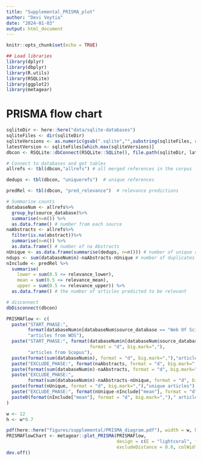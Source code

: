 ```yaml
---
title: "Supplemental_PRISMA_plot"
author: "Devi Veytia"
date: "2024-01-03"
output: html_document
---
```


```r
knitr::opts_chunk$set(echo = TRUE)
```

```r

## Load libraries
library(dplyr)
library(dbplyr)
library(R.utils)
library(RSQLite)
library(ggplot2)
library(metagear)
```


# PRISMA flow chart


```r

sqliteDir <- here::here("data/sqlite-databases")
sqliteFiles <- dir(sqliteDir)
sqliteVersions <- as.numeric(gsub(".sqlite","",substring(sqliteFiles, regexpr("_v", sqliteFiles) + 2)))
latestVersion <- sqliteFiles[which.max(sqliteVersions)]
dbcon <- RSQLite::dbConnect(RSQLite::SQLite(), file.path(sqliteDir, latestVersion), create=FALSE)
```


```r

# Connect to databases and get tables
allrefs <- tbl(dbcon,"allrefs") # all merged references in the corpus

dedups <- tbl(dbcon, "uniquerefs")  # unique references 

predRel <- tbl(dbcon, "pred_relevance")  # relevance predictions

# Summarise counts
databaseNum <- allrefs%>%
  group_by(source_database)%>% 
  summarise(n=n()) %>% 
  as.data.frame() # number from each source
naAbstracts <- allrefs%>%
  filter(is.na(abstract))%>% 
  summarise(n=n()) %>% 
  as.data.frame() # number of na Abstracts
nUnique <- as.data.frame(summarise(dedups, n=n())) # number of unique references
ndups <- sum(databaseNum$n)-naAbstracts-nUnique # number of duplicates removed
nInclude <- predRel %>% 
  summarise(
    lower = sum(0.5 <= relevance_lower),
    mean = sum(0.5 <= relevance_mean),
    upper = sum(0.5 <= relevance_upper)) %>%
  as.data.frame() # the number of articles predicted to be relevant

# disconnect  
dbDisconnect(dbcon)
```

```r

PRISMAFlow <- c(
  paste("START_PHASE:", 
        format(databaseNum$n[databaseNum$source_database == "Web Of Science"], format = "d", big.mark=","),
        "articles from WOS"),
  paste("START_PHASE:", format(databaseNum$n[databaseNum$source_database == "Scopus"], 
                               format = "d", big.mark=","),
        "articles from Scopus"),
  paste(format(sum(databaseNum$n), format = "d", big.mark=","),"articles in total"),
  paste("EXCLUDE_PHASE:", format(naAbstracts, format = "d", big.mark=","),"abstracts removed as NA"),
  paste(format(sum(databaseNum$n)-naAbstracts, format = "d", big.mark=","),"eligible articles"),
  paste("EXCLUDE_PHASE:",
        format(sum(databaseNum$n)-naAbstracts-nUnique, format = "d", big.mark=","),"duplicates removed"),
  paste(format(nUnique, format = "d", big.mark=","),"unique articles"),
  paste("EXCLUDE_PHASE:", format(nUnique-nInclude["mean"], format = "d", big.mark=","),"articles excluded"),
  paste0(format(nInclude["mean"], format = "d", big.mark=",")," articles predicted relevant (+/- ", format(nInclude["mean"]-nInclude["lower"], format="d", big.mark=","),")")
)

w <- 12
h <- w*0.7

pdf(here::here("figures/supplemental/PRISMA_diagram.pdf"), width = w, height = h)
PRISMAFlowChart <- metagear::plot_PRISMA(PRISMAFlow, 
                                         design = c(E = "lightcoral", flatArrow = TRUE),
                                         excludeDistance = 0.8, colWidth = 50)
dev.off()

```
